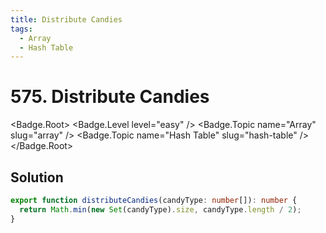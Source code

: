 ```yaml
---
title: Distribute Candies
tags:
  - Array
  - Hash Table
---
```


# 575. Distribute Candies

<Badge.Root>
  <Badge.Level level="easy" />
  <Badge.Topic name="Array" slug="array" />
  <Badge.Topic name="Hash Table" slug="hash-table" />
</Badge.Root>

## Solution

```typescript filename="solution.ts" copy
export function distributeCandies(candyType: number[]): number {
  return Math.min(new Set(candyType).size, candyType.length / 2);
}
```

<ProblemLink
  codingSite="leetcode"
  href="https://leetcode.com/problems/distribute-candies"
  title="Distribute Candies"
/>

